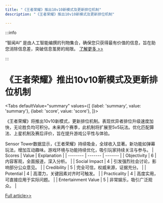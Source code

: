 ```yaml
---
title: "《王者荣耀》推出10v10新模式及更新排位机制"
description: "《王者荣耀》推出10v10新模式及更新排位机制"

---
```



:::info

“智闻AI“ 是由人工智能编撰的刊物集合，确保您只获得最有价值的信息，旨在助您消除信息差，突破信息茧房的局限。  [了解更多 >>](/)

:::

# 《王者荣耀》推出10v10新模式及更新排位机制


<Tabs
	defaultValue="summary"
	values={[
	{label: 'summary', value: 'summary'},
	{label: 'score', value: 'score'},
]}>
<TabItem value="summary">


《王者荣耀》将推出10v10新模式，更新排位机制。表现优异者排位升级速度加快，无论胜负均可积分。未来两个赛季，此机制将扩展至5v5玩法。优化匹配算法、上星机制及赛后评价，旨在提升游戏公平性与体验。

Sensor Tower数据显示，《王者荣耀》持续吸金，全球收入显著。新功能如弹幕玩法，增加互动趣味。游戏环境与功能持续优化，吸引玩家持续关注与参与。
</TabItem>
<TabItem value="score">
	| Scores     | Value   | Explanation |
	| -------- | ------- | ------- |
	| Objectivity  | 6    | 内容客观，全面报道，深入分析。    |
	| Social Impact | 4     | 引发强烈社会讨论，影响部分公众意见。    |
	| Credibility    | 5    | 完全可信，权威来源，证据充分。    |
	| Potential    | 4    | 高潜力，关键因素对齐时可触发。    |
	| Practicality    | 4    | 高度实用，可直接应用于实际问题。    |
	| Entertainment Value    | 5    | 非常娱乐，吸引广泛观众。    |
</TabItem>
</Tabs>

[Full article>>](https://readhub.cn/topic/8azv4rmJrFB)
